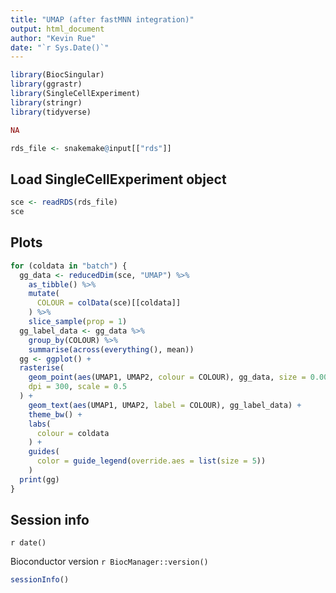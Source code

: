 ```yaml
---
title: "UMAP (after fastMNN integration)"
output: html_document
author: "Kevin Rue"
date: "`r Sys.Date()`"
---
```


```r
library(BiocSingular)
library(ggrastr)
library(SingleCellExperiment)
library(stringr)
library(tidyverse)
```

```r
NA
```

```r
rds_file <- snakemake@input[["rds"]]
```

## Load SingleCellExperiment object

```r
sce <- readRDS(rds_file)
sce
```

## Plots

```r
for (coldata in "batch") {
  gg_data <- reducedDim(sce, "UMAP") %>%
    as_tibble() %>%
    mutate(
      COLOUR = colData(sce)[[coldata]]
    ) %>%
    slice_sample(prop = 1)
  gg_label_data <- gg_data %>%
    group_by(COLOUR) %>%
    summarise(across(everything(), mean))
  gg <- ggplot() +
  rasterise(
    geom_point(aes(UMAP1, UMAP2, colour = COLOUR), gg_data, size = 0.001),
    dpi = 300, scale = 0.5
  ) +
    geom_text(aes(UMAP1, UMAP2, label = COLOUR), gg_label_data) +
    theme_bw() +
    labs(
      colour = coldata
    ) +
    guides(
      color = guide_legend(override.aes = list(size = 5))
    )
  print(gg)
}
```

## Session info

`r date()`

Bioconductor version `r BiocManager::version()`

```r
sessionInfo()
```
